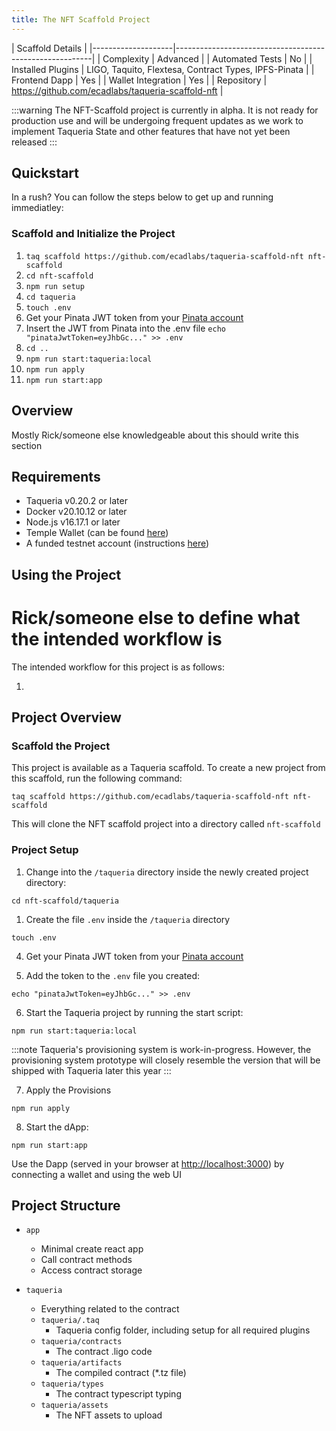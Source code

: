 ```yaml
---
title: The NFT Scaffold Project
---
```


| Scaffold Details                                                             |
|--------------------|---------------------------------------------------------|
| Complexity         | Advanced                                                |
| Automated Tests    | No                                                      |
| Installed Plugins  | LIGO, Taquito, Flextesa, Contract Types, IPFS-Pinata    |
| Frontend Dapp      | Yes                                                     |
| Wallet Integration | Yes                                                     |
| Repository         | https://github.com/ecadlabs/taqueria-scaffold-nft       |

:::warning
The NFT-Scaffold project is currently in alpha. It is not ready for production use and will be undergoing frequent updates as we work to implement Taqueria State and other features that have not yet been released
:::

## Quickstart

In a rush? You can follow the steps below to get up and running immediatley:

### Scaffold and Initialize the Project

1. `taq scaffold https://github.com/ecadlabs/taqueria-scaffold-nft nft-scaffold`
1. `cd nft-scaffold`
1. `npm run setup`
1. `cd taqueria`
1. `touch .env`
1. Get your Pinata JWT token from your [Pinata account](https://app.pinata.cloud/signin)
1. Insert the JWT from Pinata into the .env file `echo "pinataJwtToken=eyJhbGc..." >> .env`
1. `cd ..`
1. `npm run start:taqueria:local`
1. `npm run apply`
1. `npm run start:app`

## Overview

Mostly Rick/someone else knowledgeable about this should write this section

## Requirements

- Taqueria v0.20.2 or later
- Docker v20.10.12 or later
- Node.js v16.17.1 or later
- Temple Wallet (can be found [here](https://templewallet.com/))
- A funded testnet account (instructions [here](https://taqueria.io/docs/config/networks/#faucets))

## Using the Project

# Rick/someone else to define what the intended workflow is

The intended workflow for this project is as follows:

1. 

## Project Overview

### Scaffold the Project

This project is available as a Taqueria scaffold. To create a new project from this scaffold, run the following command:

```shell
taq scaffold https://github.com/ecadlabs/taqueria-scaffold-nft nft-scaffold
```

This will clone the NFT scaffold project into a directory called `nft-scaffold`

### Project Setup 

1. Change into the `/taqueria` directory inside the newly created project directory:

```shell
cd nft-scaffold/taqueria
```

1. Create the file `.env` inside the `/taqueria` directory

```shell
touch .env
```

4. Get your Pinata JWT token from your [Pinata account](https://app.pinata.cloud/signin)

5. Add the token to the `.env` file you created:

```shell
echo "pinataJwtToken=eyJhbGc..." >> .env
```

6. Start the Taqueria project by running the start script:

```shell
npm run start:taqueria:local
```

:::note
Taqueria's provisioning system is work-in-progress. However, the provisioning system prototype will closely resemble the version that will be shipped with Taqueria later this year
:::

7. Apply the Provisions

```shell
npm run apply
```

8. Start the dApp:

```shell
npm run start:app
```

Use the Dapp (served in your browser at [http://localhost:3000](http://localhost:3000)) by connecting a wallet and using the web UI

## Project Structure

- `app`
    
    - Minimal create react app
    - Call contract methods
    - Access contract storage

- `taqueria`

    - Everything related to the contract
    - `taqueria/.taq`
        - Taqueria config folder, including setup for all required plugins
    - `taqueria/contracts`
        - The contract .ligo code
    - `taqueria/artifacts`
        - The compiled contract (*.tz file)
    - `taqueria/types`
        - The contract typescript typing
    - `taqueria/assets`
        - The NFT assets to upload

